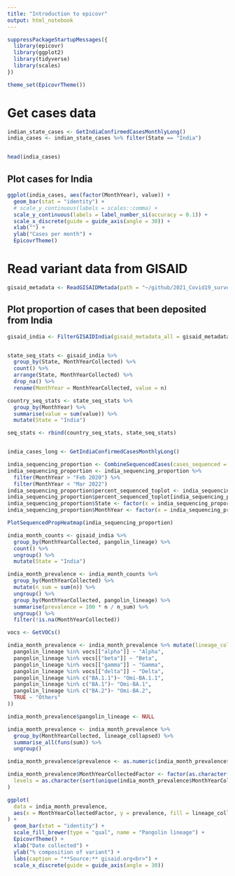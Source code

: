```yaml
---
title: "Introduction to epicovr"
output: html_notebook
---
```


```r
suppressPackageStartupMessages({
  library(epicovr)
  library(ggplot2)
  library(tidyverse)
  library(scales)
})

theme_set(EpicovrTheme())
```


# Get cases data

```r

indian_state_cases <- GetIndiaConfirmedCasesMonthlyLong()
india_cases <- indian_state_cases %>% filter(State == "India")


head(india_cases)
```


## Plot cases for India

```r
ggplot(india_cases, aes(factor(MonthYear), value)) +
  geom_bar(stat = "identity") +
  # scale_y_continuous(labels = scales::comma) +
  scale_y_continuous(labels = label_number_si(accuracy = 0.1)) +
  scale_x_discrete(guide = guide_axis(angle = 30)) +
  xlab("") +
  ylab("Cases per month") +
  EpicovrTheme()
```


# Read variant data from GISAID

```r
gisaid_metadata <- ReadGISAIDMetada(path = "~/github/2021_Covid19_surveillance/data/all_metadata/metadata_tsv_2022_03_11.tar.xz")
```



## Plot proportion of cases that been deposited from India

```r
gisaid_india <- FilterGISAIDIndia(gisaid_metadata_all = gisaid_metadata)


state_seq_stats <- gisaid_india %>%
  group_by(State, MonthYearCollected) %>%
  count() %>%
  arrange(State, MonthYearCollected) %>%
  drop_na() %>%
  rename(MonthYear = MonthYearCollected, value = n)

country_seq_stats <- state_seq_stats %>%
  group_by(MonthYear) %>%
  summarise(value = sum(value)) %>%
  mutate(State = "India")

seq_stats <- rbind(country_seq_stats, state_seq_stats)


india_cases_long <- GetIndiaConfirmedCasesMonthlyLong()

india_sequencing_proportion <- CombineSequencedCases(cases_sequenced = seq_stats, confirmed_long = india_cases_long)
india_sequencing_proportion <- india_sequencing_proportion %>%
  filter(MonthYear > "Feb 2020") %>%
  filter(MonthYear < "Mar 2022")
india_sequencing_proportion$percent_sequenced_toplot <- india_sequencing_proportion$percent_sequenced_collected
india_sequencing_proportion$percent_sequenced_toplot[india_sequencing_proportion$percent_sequenced_toplot > 5] <- 5
india_sequencing_proportion$State <- factor(x = india_sequencing_proportion$State, levels = as.character(GetIndianStates()))
india_sequencing_proportion$MonthYear <- factor(x = india_sequencing_proportion$MonthYear)

PlotSequencedPropHeatmap(india_sequencing_proportion)
```

```r
india_month_counts <- gisaid_india %>%
  group_by(MonthYearCollected, pangolin_lineage) %>%
  count() %>%
  ungroup() %>%
  mutate(State = "India")

india_month_prevalence <- india_month_counts %>%
  group_by(MonthYearCollected) %>%
  mutate(n_sum = sum(n)) %>%
  ungroup() %>%
  group_by(MonthYearCollected, pangolin_lineage) %>%
  summarise(prevalence = 100 * n / n_sum) %>%
  ungroup() %>%
  filter(!is.na(MonthYearCollected))

vocs <- GetVOCs()

india_month_prevalence <- india_month_prevalence %>% mutate(lineage_collapsed = case_when(
  pangolin_lineage %in% vocs[["alpha"]] ~ "Alpha",
  pangolin_lineage %in% vocs[["beta"]] ~ "Beta",
  pangolin_lineage %in% vocs[["gamma"]] ~ "Gamma",
  pangolin_lineage %in% vocs[["delta"]] ~ "Delta",
  pangolin_lineage %in% c("BA.1.1")~ "Omi-BA.1.1",
  pangolin_lineage %in% c("BA.1")~ "Omi-BA.1",
  pangolin_lineage %in% c("BA.2")~ "Omi-BA.2",
  TRUE ~ "Others"
))

india_month_prevalence$pangolin_lineage <- NULL

india_month_prevalence <- india_month_prevalence %>%
  group_by(MonthYearCollected, lineage_collapsed) %>%
  summarise_all(funs(sum)) %>%
  ungroup()

india_month_prevalence$prevalence <- as.numeric(india_month_prevalence$prevalence)

india_month_prevalence$MonthYearCollectedFactor <- factor(as.character(india_month_prevalence$MonthYearCollected),
  levels = as.character(sort(unique(india_month_prevalence$MonthYearCollected)))
)

```



```r
ggplot(
  data = india_month_prevalence,
  aes(x = MonthYearCollectedFactor, y = prevalence, fill = lineage_collapsed)
) +
  geom_bar(stat = "identity") +
  scale_fill_brewer(type = "qual", name = "Pangolin lineage") +
  EpicovrTheme() +
  xlab("Date collected") +
  ylab("% composition of variant") +
  labs(caption = "**Source:** gisaid.org<br>") +
  scale_x_discrete(guide = guide_axis(angle = 30)) 

```
